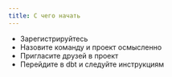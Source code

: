 ```yaml
---
title: С чего начать
---
```


- Зарегистрируйтесь
- Назовите команду и проект осмысленно
- Пригласите друзей в проект
- Перейдите в dbt и следуйте инструкциям
